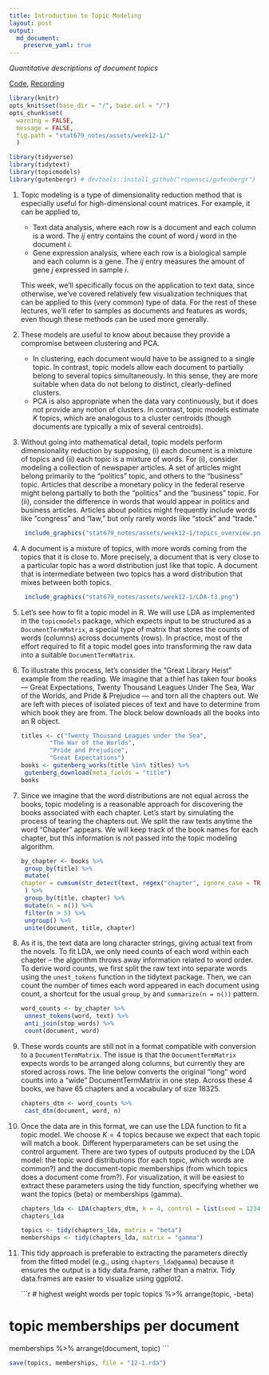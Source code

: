 ```yaml
---
title: Introduction to Topic Modeling
layout: post
output: 
  md_document:
    preserve_yaml: true
---
```


_Quantitative descriptions of document topics_

[Code](https://github.com/krisrs1128/stat679_code/tree/main/examples/week12/week12-1.Rmd), [Recording]()

```r
library(knitr)
opts_knit$set(base_dir = "/", base.url = "/")
opts_chunk$set(
  warning = FALSE, 
  message = FALSE,
  fig.path = "stat679_notes/assets/week12-1/"
  )
```

```r
library(tidyverse)
library(tidytext)
library(topicmodels)
library(gutenbergr) # devtools::install_github("ropensci/gutenbergr")
```

1. Topic modeling is a type of dimensionality reduction method that is
especially useful for high-dimensional count matrices. For example, it can be
applied to,

    * Text data analysis, where each row is a document and each column is a word.
		The $i j$ entry contains the count of word $j$ word in the document $i$.
    * Gene expression analysis, where each row is a biological sample and each
		column is a gene. The $i j$ entry measures the amount of gene $j$ expressed in
		sample $i$.
		
	This week, we’ll specifically focus on the application to text data, since
	otherwise, we’ve covered relatively few visualization techniques that can be
	applied to this (very common) type of data. For the rest of these lectures,
	we’ll refer to samples as documents and features as words, even though these
	methods can be used more generally.
	
1. These models are useful to know about because they provide a compromise
between clustering and PCA.

    * In clustering, each document would have to be assigned to a single topic. In
  contrast, topic models allow each document to partially belong to several
  topics simultaneously. In this sense, they are more suitable when data do not
  belong to distinct, clearly-defined clusters.
    * PCA is also appropriate when the data vary continuously, but it does not
  provide any notion of clusters. In contrast, topic models estimate $K$ topics,
  which are analogous to a cluster centroids (though documents are typically a
  mix of several centroids).
		
1. Without going into mathematical detail, topic models perform dimensionality
reduction by supposing, (i) each document is a mixture of topics and (ii) each
topic is a mixture of words. For (i), consider modeling a collection of
newspaper articles. A set of articles might belong primarily to the “politics”
topic, and others to the “business” topic. Articles that describe a monetary
policy in the federal reserve might belong partially to both the “politics” and
the “business” topic. For (ii), consider the difference in words that would
appear in politics and business articles. Articles about politics might
frequently include words like “congress” and “law,” but only rarely words like
“stock” and “trade.”

    <p align="center">
    ```r
    include_graphics("stat679_notes/assets/week12-1/topics_overview.png")
    ```
    </p>

1. A document is a mixture of topics, with more words coming from the topics
that it is close to. More precisely, a document that is very close to a
particular topic has a word distribution just like that topic. A document that
is intermediate between two topics has a word distribution that mixes between
both topics.

    <p align="center">
    ```r
    include_graphics("stat679_notes/assets/week12-1/LDA-f3.png")
    ```
    </p>


1. Let’s see how to fit a topic model in R. We will use LDA as implemented in
the `topicmodels` package, which expects input to be structured as a
`DocumentTermMatrix`, a special type of matrix that stores the counts of words
(columns) across documents (rows). In practice, most of the effort required to
fit a topic model goes into transforming the raw data into a suitable
`DocumentTermMatrix`.

1. To illustrate this process, let’s consider the “Great Library Heist” example
from the reading. We imagine that a thief has taken four books — Great
Expectations, Twenty Thousand Leagues Under The Sea, War of the Worlds, and
Pride & Prejudice — and torn all the chapters out. We are left with pieces of
isolated pieces of text and have to determine from which book they are from. The
block below downloads all the books into an R object.

    ```r
titles <- c("Twenty Thousand Leagues under the Sea",
        	"The War of the Worlds",
        	"Pride and Prejudice", 
        	"Great Expectations")
books <- gutenberg_works(title %in% titles) %>%
  gutenberg_download(meta_fields = "title")
books
    ```
	
1. Since we imagine that the word distributions are not equal across the books,
topic modeling is a reasonable approach for discovering the books associated
with each chapter. Let’s start by simulating the process of tearing the chapters
out. We split the raw texts anytime the word “Chapter” appears. We will keep
track of the book names for each chapter, but this information is not passed
into the topic modeling algorithm.
  
    ```r
by_chapter <- books %>%
  group_by(title) %>%
  mutate(
	chapter = cumsum(str_detect(text, regex("chapter", ignore_case = TRUE)))
  ) %>%
  group_by(title, chapter) %>%
  mutate(n = n()) %>%
  filter(n > 5) %>%
  ungroup() %>%
  unite(document, title, chapter)
    ```

1. As it is, the text data are long character strings, giving actual text from
the novels. To fit LDA, we only need counts of each word within each chapter –
the algorithm throws away information related to word order. To derive word
counts, we first split the raw text into separate words using the `unest_tokens`
function in the tidytext package. Then, we can count the number of times each
word appeared in each document using count, a shortcut for the usual `group_by`
and `summarize(n = n())` pattern.

    ```r
word_counts <- by_chapter %>%
  unnest_tokens(word, text) %>%
  anti_join(stop_words) %>%
  count(document, word)
    ```
  
1. These words counts are still not in a format compatible with conversion to a
`DocumentTermMatrix`. The issue is that the `DocumentTermMatrix` expects words to be
arranged along columns, but currently they are stored across rows. The line
below converts the original "long" word counts into a "wide" DocumentTermMatrix
in one step. Across these 4 books, we have 65 chapters and a vocabulary of size 18325.

    ```r
chapters_dtm <- word_counts %>%
  cast_dtm(document, word, n)
    ```

1. Once the data are in this format, we can use the LDA function to fit a topic
model. We choose $K=4$ topics because we expect that each topic will match a book.
Different hyperparameters can be set using the control argument. There are two
types of outputs produced by the LDA model: the topic word distributions (for
each topic, which words are common?) and the document-topic memberships (from
which topics does a document come from?). For visualization, it will be easiest
to extract these parameters using the tidy function, specifying whether we want
the topics (beta) or memberships (gamma).

    ```r
chapters_lda <- LDA(chapters_dtm, k = 4, control = list(seed = 1234))
chapters_lda
    ```


    ```r
topics <- tidy(chapters_lda, matrix = "beta")
memberships <- tidy(chapters_lda, matrix = "gamma")
    ```
	
1. This tidy approach is preferable to extracting the parameters directly from
the fitted model (e.g., using `chapters_lda@gamma`) because it ensures the
output is a tidy data.frame, rather than a matrix. Tidy data.frames are easier
to visualize using ggplot2.

    ```r
# highest weight words per topic
topics %>%
  arrange(topic, -beta)

# topic memberships per document
memberships %>%
  arrange(document, topic)
    ```

```r
save(topics, memberships, file = "12-1.rda")
```

